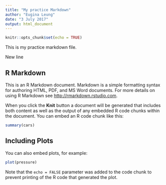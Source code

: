```yaml
---
title: "My practice Markdown"
author: "Eugina Leung"
date: "3 July 2017"
output: html_document
---
```


```r
knitr::opts_chunk$set(echo = TRUE)
```

This is my practice markdown file.

New line

## R Markdown

This is an R Markdown document. Markdown is a simple formatting syntax for authoring HTML, PDF, and MS Word documents. For more details on using R Markdown see <http://rmarkdown.rstudio.com>.

When you click the **Knit** button a document will be generated that includes both content as well as the output of any embedded R code chunks within the document. You can embed an R code chunk like this:

```r
summary(cars)
```

## Including Plots

You can also embed plots, for example:

```r
plot(pressure)
```

Note that the `echo = FALSE` parameter was added to the code chunk to prevent printing of the R code that generated the plot.
